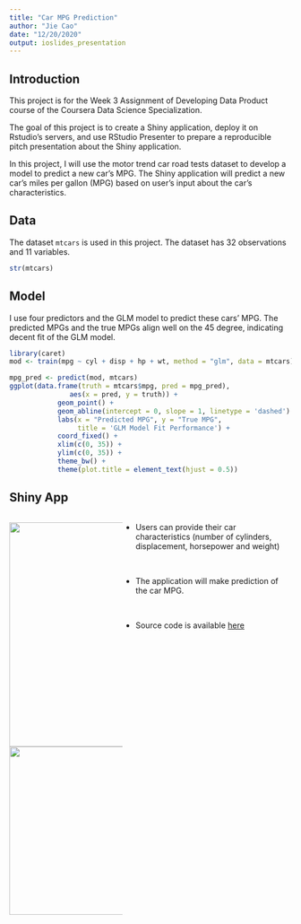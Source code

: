 ```yaml
---
title: "Car MPG Prediction"
author: "Jie Cao"
date: "12/20/2020"
output: ioslides_presentation
---
```


## Introduction

This project is for the Week 3 Assignment of Developing Data Product course of the Coursera Data Science Specialization. 

The goal of this project is to create a Shiny application, deploy it on Rstudio's servers, and use RStudio Presenter to prepare a reproducible pitch presentation about the Shiny application.

In this project, I will use the motor trend car road tests dataset to develop a model to predict a new car's MPG. The Shiny application will predict a new car's miles per gallon (MPG) based on user's input about the car's characteristics.

## Data

The dataset `mtcars` is used in this project. The dataset has 32 observations and 11 variables.

```r
str(mtcars)
```

## Model
I use four predictors and the GLM model to predict these cars' MPG. The predicted MPGs and the true MPGs align well on the 45 degree, indicating decent fit of the GLM model. 

```r
library(caret)
mod <- train(mpg ~ cyl + disp + hp + wt, method = "glm", data = mtcars)
```


```r
mpg_pred <- predict(mod, mtcars)
ggplot(data.frame(truth = mtcars$mpg, pred = mpg_pred), 
               aes(x = pred, y = truth)) + 
            geom_point() + 
            geom_abline(intercept = 0, slope = 1, linetype = 'dashed') + 
            labs(x = "Predicted MPG", y = "True MPG", 
                 title = 'GLM Model Fit Performance') + 
            coord_fixed() + 
            xlim(c(0, 35)) + 
            ylim(c(0, 35)) + 
            theme_bw() + 
            theme(plot.title = element_text(hjust = 0.5))
```

## Shiny App

<div style="float: left; width: 40%;">
![](app_screenshot1.jpg){height=400px}
![](app_screenshot2){width=300px}
</div>

<div style="float: right; width: 60%;">
* Users can provide their car characteristics (number of cylinders, displacement, horsepower and weight)

<br>

* The application will make prediction of the car MPG. 

<br>

* Source code is available [here](https://github.com/caojie528/Developing_Data_Products_Project)

</div>


